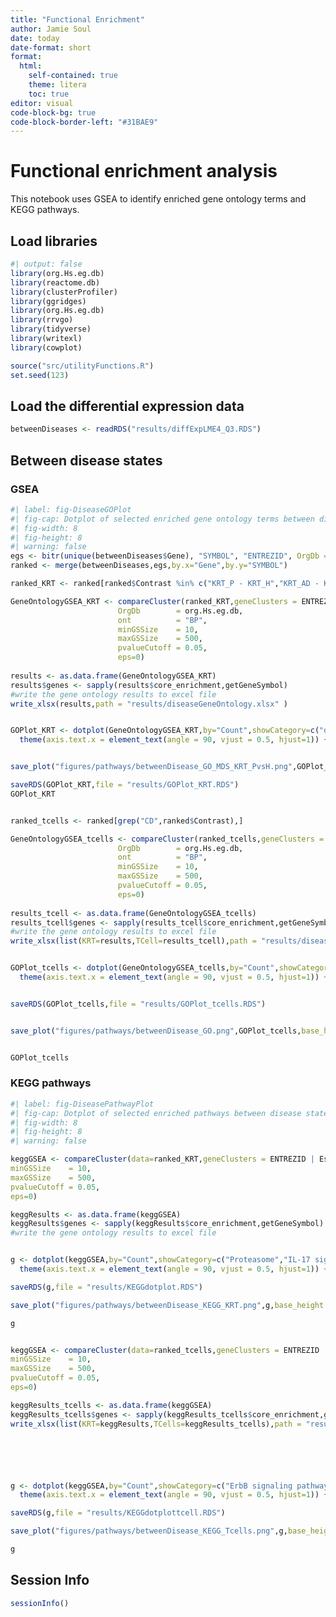 ```yaml
---
title: "Functional Enrichment"
author: Jamie Soul
date: today
date-format: short
format:
  html:
    self-contained: true
    theme: litera
    toc: true
editor: visual
code-block-bg: true
code-block-border-left: "#31BAE9"
---
```


# Functional enrichment analysis

This notebook uses GSEA to identify enriched gene ontology terms and KEGG pathways.

## Load libraries

```r
#| output: false
library(org.Hs.eg.db)
library(reactome.db)
library(clusterProfiler)
library(ggridges)
library(org.Hs.eg.db)
library(rrvgo)
library(tidyverse)
library(writexl)
library(cowplot)

source("src/utilityFunctions.R")
set.seed(123)
```

## Load the differential expression data

```r
betweenDiseases <- readRDS("results/diffExpLME4_Q3.RDS")
```

## Between disease states

### GSEA

```r
#| label: fig-DiseaseGOPlot
#| fig-cap: Dotplot of selected enriched gene ontology terms between disease states
#| fig-width: 8
#| fig-height: 8
#| warning: false
egs <- bitr(unique(betweenDiseases$Gene), "SYMBOL", "ENTREZID", OrgDb = org.Hs.eg.db)
ranked <- merge(betweenDiseases,egs,by.x="Gene",by.y="SYMBOL")

ranked_KRT <- ranked[ranked$Contrast %in% c("KRT_P - KRT_H","KRT_AD - KRT_H","KRT_P - KRT_AD"),]

GeneOntologyGSEA_KRT <- compareCluster(ranked_KRT,geneClusters = ENTREZID | Estimate ~ Contrast,fun="gseGO",
                        OrgDb        = org.Hs.eg.db,
                        ont          = "BP",
                        minGSSize    = 10,
                        maxGSSize    = 500,
                        pvalueCutoff = 0.05,
                        eps=0)
  
results <- as.data.frame(GeneOntologyGSEA_KRT)
results$genes <- sapply(results$core_enrichment,getGeneSymbol)
#write the gene ontology results to excel file
write_xlsx(results,path = "results/diseaseGeneOntology.xlsx" )


GOPlot_KRT <- dotplot(GeneOntologyGSEA_KRT,by="Count",showCategory=c("defense response to bacterium","keratinocyte differentiation","positive regulation of NF-kappaB transcription factor activity","stress response to copper ion","negative regulation of viral genome replication","response to type I interferon"),color="enrichmentScore")  + scale_fill_gradient2(low = "blue",mid = "white",high="red",name="Score") +  theme_cowplot(font_size = 20) + 
  theme(axis.text.x = element_text(angle = 90, vjust = 0.5, hjust=1)) + xlab("Comparison") + ggtitle("GO Enrichment")


save_plot("figures/pathways/betweenDisease_GO_MDS_KRT_PvsH.png",GOPlot_KRT,base_height = 7,base_width = 7,bg="white")

saveRDS(GOPlot_KRT,file = "results/GOPlot_KRT.RDS")
GOPlot_KRT


ranked_tcells <- ranked[grep("CD",ranked$Contrast),]

GeneOntologyGSEA_tcells <- compareCluster(ranked_tcells,geneClusters = ENTREZID | Estimate ~ Contrast,fun="gseGO",
                        OrgDb        = org.Hs.eg.db,
                        ont          = "BP",
                        minGSSize    = 10,
                        maxGSSize    = 500,
                        pvalueCutoff = 0.05,
                        eps=0)
  
results_tcell <- as.data.frame(GeneOntologyGSEA_tcells)
results_tcell$genes <- sapply(results_tcell$core_enrichment,getGeneSymbol)
#write the gene ontology results to excel file
write_xlsx(list(KRT=results,TCell=results_tcell),path = "results/diseaseGeneOntology.xlsx" )


GOPlot_tcells <- dotplot(GeneOntologyGSEA_tcells,by="Count",showCategory=c("leukocyte cell-cell adhesion","adaptive immune response","T cell activation","CD4-positive, alpha-beta T cell differentiation","peptide cross-linking"),color="enrichmentScore")   + scale_fill_gradient2(low = "blue",mid = "white",high="red",name="Score") +  theme_cowplot(font_size = 20) + 
  theme(axis.text.x = element_text(angle = 90, vjust = 0.5, hjust=1)) + xlab("Comparison")  + ggtitle("GO Enrichment")


saveRDS(GOPlot_tcells,file = "results/GOPlot_tcells.RDS")


save_plot("figures/pathways/betweenDisease_GO.png",GOPlot_tcells,base_height = 5,base_width = 5,bg="white")


GOPlot_tcells


```

### KEGG pathways

```r
#| label: fig-DiseasePathwayPlot
#| fig-cap: Dotplot of selected enriched pathways between disease states
#| fig-width: 8
#| fig-height: 8
#| warning: false

keggGSEA <- compareCluster(data=ranked_KRT,geneClusters = ENTREZID | Estimate ~ Contrast,fun="gseKEGG",
minGSSize    = 10,
maxGSSize    = 500,
pvalueCutoff = 0.05,
eps=0)

keggResults <- as.data.frame(keggGSEA)
keggResults$genes <- sapply(keggResults$core_enrichment,getGeneSymbol)
#write the gene ontology results to excel file


g <- dotplot(keggGSEA,by="Count",showCategory=c("Proteasome","IL-17 signaling pathway","Neutrophil extracellular trap formation","Necroptosis","Circadian rhythm"),color="enrichmentScore") + scale_fill_gradient2(low = "blue",mid = "white",high="red",name="Score") +  theme_cowplot(font_size = 20) + 
  theme(axis.text.x = element_text(angle = 90, vjust = 0.5, hjust=1)) + xlab("Comparison")  + ggtitle("KEGG Enrichment")

saveRDS(g,file = "results/KEGGdotplot.RDS")

save_plot("figures/pathways/betweenDisease_KEGG_KRT.png",g,base_height = 5,base_width = 5,bg="white")

g


keggGSEA <- compareCluster(data=ranked_tcells,geneClusters = ENTREZID | Estimate ~ Contrast,fun="gseKEGG",
minGSSize    = 10,
maxGSSize    = 500,
pvalueCutoff = 0.05,
eps=0)

keggResults_tcells <- as.data.frame(keggGSEA)
keggResults_tcells$genes <- sapply(keggResults_tcells$core_enrichment,getGeneSymbol)
write_xlsx(list(KRT=keggResults,TCells=keggResults_tcells),path = "results/diseasePathways.xlsx" )






g <- dotplot(keggGSEA,by="Count",showCategory=c("ErbB signaling pathway","Th17 cell differentiation","Cytokine-cytokine receptor interaction","Neutrophil extracellular trap formation"),color="enrichmentScore")  + scale_fill_gradient2(low = "blue",mid = "white",high="red",name="Score") +  theme_cowplot(font_size = 20) + 
  theme(axis.text.x = element_text(angle = 90, vjust = 0.5, hjust=1)) + ggtitle("KEGG Enrichment")

saveRDS(g,file = "results/KEGGdotplottcell.RDS")

save_plot("figures/pathways/betweenDisease_KEGG_Tcells.png",g,base_height = 5,base_width = 5,bg="white")

g
```

::: {.callout-note collapse="true"}
## Session Info

```r
sessionInfo()
```
:::
